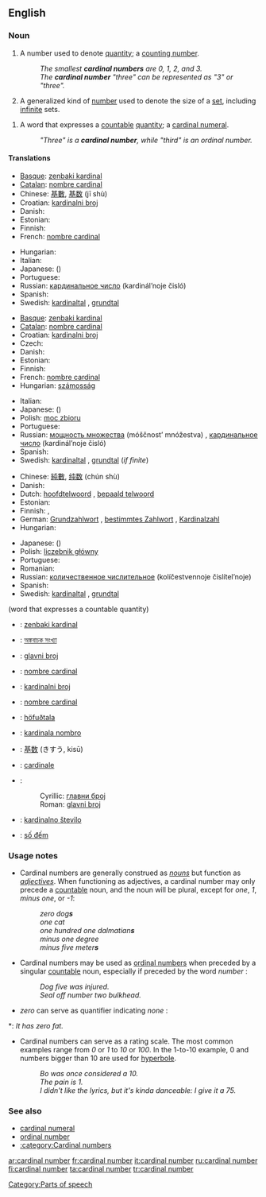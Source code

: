 {{wikipedia}}
==English==

===Noun===
{{en-noun|sg=[[cardinal]] [[number]]}}

# A number used to denote [[quantity]]; a [[counting number]].
#: ''The smallest '''cardinal numbers''' are 0, 1, 2, and 3.''
#: ''The '''cardinal number''' "three" can be represented as "3" or "three".''
# {{mathematics}} A generalized kind of [[number]] used to denote the size of a [[set]], including [[infinite]] sets.
<!--Is this true? "Infinite" is not a cardinal number by definition, because its magnitude is not known-->
<!--Yes. See any mathematics text or the Wikipedia article-->
# {{context|grammar}} A word that expresses a [[countable]] [[quantity]]; a [[cardinal numeral]].
#: ''"Three" is a '''cardinal number''', while "third" is an ordinal number.''
<!--Does this definition differ in any essential sense from the first definition?-->
<!--Yes; in the most essential way possible.-->

====Translations====
{{trans-top|number denoting quantity}}
* [[Basque]]: [[zenbaki kardinal]]
* [[Catalan]]: [[nombre cardinal]] {{m}}
* Chinese: [[基數]], [[基数]] (jī shù)
* Croatian: [[kardinalni broj#Croatian|kardinalni broj]] {{m}}
* Danish: {{t-|da|kardinaltal|n}}
* Estonian: {{t|et|kardinaalarv}}
* Finnish: {{t+|fi|kardinaaliluku}}
* French: [[nombre cardinal]] {{m}}
{{trans-mid}}
* Hungarian: {{t-|hu|tőszám}}
* Italian: {{t-|it|numero cardinale|m}}
* Japanese: {{t-|ja|基数|tr=kisū|sc=Jpan}} ({{Jpan|きすう}})
* Portuguese: {{t-|pt|número cardinal|m}}
* Russian: [[кардинальное число]] (kardinál’noje čisló) {{n}}
* Spanish: {{t+|es|número cardinal|m}}
* Swedish: [[kardinaltal]] {{n}}, [[grundtal]] {{n}}
{{trans-bottom}}

{{trans-top|number used to denote the size of a set}}
* [[Basque]]: [[zenbaki kardinal]]
* [[Catalan]]: [[nombre cardinal]] {{m}}
* Croatian: [[kardinalni broj#Croatian|kardinalni broj]] {{m}}
* Czech: {{t-|cs|kardinální číslo|n}}
* Danish: {{t-|da|kardinaltal|n}}
* Estonian: {{t|et|hulga võimsus}}
* Finnish: {{t+|fi|kardinaaliluku}}
* French: [[nombre cardinal]] {{m}}
* Hungarian: [[számosság]]
{{trans-mid}}
* Italian: {{t-|it|numero cardinale|m}}
* Japanese: {{t|ja|集合数|tr=shūgōsū|sc=Jpan}} ({{Jpan|しゅうごうすう}})
* Polish: [[moc zbioru]] {{f}}
* Portuguese: {{t-|pt|número cardinal|m}}
* Russian: [[мощность множества]] (móščnost’ mnóžestva) {{f}}, [[кардинальное число]] (kardinál’noje čisló) {{n}}
* Spanish: {{t+|es|número cardinal|m}}
* Swedish: [[kardinaltal]] {{n}}, [[grundtal]] {{n}} (''if finite'')
{{trans-bottom}}

{{trans-top|word that expresses a countable quantity}}
* Chinese: [[純數]], [[纯数]] (chún shù)
* Danish: {{t-|da|kardinaltal|n}}
* Dutch: [[hoofdtelwoord]] {{n}}, [[bepaald telwoord]] {{n}}
* Estonian: {{t|et|põhiarv}}
* Finnish: {{t-|fi|perusluku}}, {{t+|fi|kardinaaliluku}}
* German: [[Grundzahlwort]] {{n}}, [[bestimmtes Zahlwort]] {{n}}, [[Kardinalzahl]] {{f}}
* Hungarian: {{t-|hu|tőszámnév}}
{{trans-mid}}
* Japanese: {{t-|ja|基数|tr=kisū|sc=Jpan}} ({{Jpan|きすう}})
* Polish: [[liczebnik główny]] {{m}}
* Portuguese: {{t-|pt|numeral cardinal}}
* Romanian: {{t-|ro|numeral cardinal}}
* Russian: [[количественное числительное]] (kolíčestvennoje čislítel’noje) {{n}}
* Spanish: {{t-|es|adjetivo cardinal|m}}
* Swedish: [[kardinaltal]] {{n}}, [[grundtal]] {{n}}
{{trans-bottom}}

{{checktrans-top}}
(word that expresses a countable quantity)
* {{ttbc|Basque}}: [[zenbaki kardinal]]
* {{ttbc|Bengali}}: [[অঙ্কবাচক সংখ্যা]]
* {{ttbc|Bosnian}}: [[glavni broj#Bosnian|glavni broj]] {{m}}
* {{ttbc|Catalan}}: [[nombre cardinal]] {{m}}
* {{ttbc|Croatian}}: [[kardinalni broj#Croatian|kardinalni broj]] {{m}}
* {{ttbc|French}}: [[nombre cardinal]] {{m}}
{{checktrans-mid}}
* {{ttbc|Icelandic}}: [[höfuðtala]]
* {{ttbc|Ido}}: [[kardinala nombro]]
* {{ttbc|Japanese}}: [[基数]] (きすう, kisū)
* {{ttbc|Latin}}: [[cardinale]]
* {{ttbc|Serbian}}:
*: Cyrillic: [[главни број#Serbian|главни број]] {{m}}
*: Roman: [[glavni broj#Serbian|glavni broj]] {{m}}
* {{ttbc|Slovene}}: [[kardinalno število]] {{n}}
* {{ttbc|Vietnamese}}: [[số đếm]]
{{checktrans-bottom}}

===Usage notes===
* Cardinal numbers are generally construed as ''[[noun]]s'' but function as ''[[adjective]]s''.  When functioning as adjectives, a cardinal number may only precede a [[countable]] noun, and the noun will be plural, except for ''one'', ''1'', ''minus one'', or ''-1'':
*: ''zero dog'''s''' ''
*: ''one cat''
*: ''one hundred one dalmatian'''s''' ''
*: ''minus one degree''
*: ''minus five meter'''s''' ''
* Cardinal numbers may be used as [[ordinal number]]s when <!--followed or -->preceded by a singular [[countable]] noun, especially if preceded by the word ''number'' <!--or ''the''-->:
*: ''Dog five was injured.''
*: ''Seal off number two bulkhead.''
* <!--''One'' and -->''zero'' can serve as quantifier<!--s--> indicating <!--effectively ''all'' and--> ''none''<!--, respectively-->:
<!--*:''The law requires residency of one year.'' ("one" does not indicate "all" in this sentence)-->
*: ''It has zero fat.''
* Cardinal numbers can serve as a rating scale. The most common examples range from ''0'' or ''1'' to ''10'' or ''100''. In the 1-to-10 example, 0 and numbers bigger than 10 are used for [[hyperbole]].
*: ''Bo was once considered a 10.''
*: ''The pain is 1.''
*: ''I didn't like the lyrics, but it's kinda danceable: I give it a 75.''
<!--Sure they can, but so can any other set of numbers-->

===See also===
* [[cardinal numeral]]
* [[ordinal number]]
* [[:category:Cardinal numbers]]

[[Category:Parts of speech]]

[[ar:cardinal number]]
[[fr:cardinal number]]
[[it:cardinal number]]
[[ru:cardinal number]]
[[fi:cardinal number]]
[[ta:cardinal number]]
[[tr:cardinal number]]